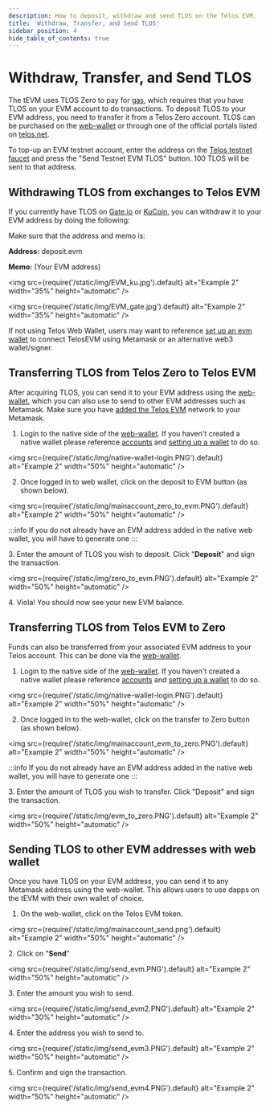 ```yaml
---
description: How to deposit, withdraw and send TLOS on the Telos EVM.
title: 'Withdraw, Transfer, and Send TLOS'
sidebar_position: 4
hide_table_of_contents: true
---
```


# Withdraw, Transfer, and Send TLOS

The tEVM uses TLOS Zero to pay for [gas](../../evm/about/gas-fees), which requires that you have TLOS on your EVM account to do transactions. To deposit TLOS to your EVM address, you need to transfer it from a Telos Zero account. TLOS can be purchased on the [web-wallet](https://wallet.telos.net) or through one of the official portals listed on [telos.net](https://telos.net).

To top-up an EVM testnet account, enter the address on the [Telos testnet faucet](https://app.telos.net/testnet/developers) and press the "Send Testnet EVM TLOS" button. 100 TLOS will be sent to that address.

## Withdrawing TLOS from exchanges to Telos EVM

If you currently have TLOS on [Gate.io](https://www.gate.io) or [KuCoin](https://www.kucoin.com), you can withdraw it to your EVM address by doing the following:

Make sure that the address and memo is:

**Address:** deposit.evm

**Memo:** (Your EVM address)

<img
  src={require('/static/img/EVM_ku.jpg').default}
  alt="Example 2"
  width="35%"
  height="automatic"
/>

<img
  src={require('/static/img/EVM_gate.jpg').default}
  alt="Example 2"
  width="35%"
  height="automatic"
/>

If not using Telos Web Wallet, users may want to reference [set up an evm wallet](../evm/setup-a-wallet) to connect TelosEVM using Metamask or an alternative web3 wallet/signer.

## Transferring TLOS from Telos Zero to Telos EVM

After acquiring TLOS, you can send it to your EVM address using the [web-wallet](https://wallet.telos.net), which you can also use to send to other EVM addresses such as Metamask. Make sure you have [added the Telos EVM](../evm/setup-a-wallet) network to your Metamask.

1. Login to the native side of the [web-wallet](https://wallet.telos.net). If you haven't created a native wallet please reference [accounts](./accounts) and [setting up a wallet](./setup-a-wallet) to do so.

<img
  src={require('/static/img/native-wallet-login.PNG').default}
  alt="Example 2"
  width="50%"
  height="automatic"
/>

2. Once logged in to web wallet, click on the deposit to EVM button (as shown below).

<img
  src={require('/static/img/mainaccount_zero_to_evm.PNG').default}
  alt="Example 2"
  width="50%"
  height="automatic"
/>

:::info
If you do not already have an EVM address added in the native web wallet, you will have to generate one
:::

3\. Enter the amount of TLOS you wish to deposit. Click "**Deposit**" and sign the transaction.&#x20;

<img
  src={require('/static/img/zero_to_evm.PNG').default}
  alt="Example 2"
  width="50%"
  height="automatic"
/>

4\. Viola! You should now see your new EVM balance.&#x20;

## Transferring TLOS from Telos EVM to Zero

Funds can also be transferred from your associated EVM address to your Telos account.
This can be done via the [web-wallet](https://wallet.telos.net).

1. Login to the native side of the [web-wallet](https://wallet.telos.net). If you haven't created a native wallet please reference [accounts](./accounts) and [setting up a wallet](./setup-a-wallet) to do so.

<img
  src={require('/static/img/native-wallet-login.PNG').default}
  alt="Example 2"
  width="50%"
  height="automatic"
/>

2. Once logged in to the web-wallet, click on the transfer to Zero button (as shown below).

<img
  src={require('/static/img/mainaccount_evm_to_zero.PNG').default}
  alt="Example 2"
  width="50%"
  height="automatic"
/>

:::info
If you do not already have an EVM address added in the native web wallet, you will have to generate one
:::

3\. Enter the amount of TLOS you wish to transfer. Click "Deposit" and sign the transaction.

<img
  src={require('/static/img/evm_to_zero.PNG').default}
  alt="Example 2"
  width="50%"
  height="automatic"
/>

## Sending TLOS to other EVM addresses with web wallet

Once you have TLOS on your EVM address, you can send it to any Metamask address using the web-wallet. This allows users to use dapps on the tEVM with their own wallet of choice.

1. On the web-wallet, click on the Telos EVM token.

<img
  src={require('/static/img/mainaccount_send.png').default}
  alt="Example 2"
  width="50%"
  height="automatic"
/>

2\. Click on "**Send**"

<img
  src={require('/static/img/send_evm.PNG').default}
  alt="Example 2"
  width="50%"
  height="automatic"
/>

3\. Enter the amount you wish to send.

<img
  src={require('/static/img/send_evm2.PNG').default}
  alt="Example 2"
  width="30%"
  height="automatic"
/>

4\. Enter the address you wish to send to.

<img
  src={require('/static/img/send_evm3.PNG').default}
  alt="Example 2"
  width="50%"
  height="automatic"
/>

5\. Confirm and sign the transaction.

<img
  src={require('/static/img/send_evm4.PNG').default}
  alt="Example 2"
  width="50%"
  height="automatic"
/>
